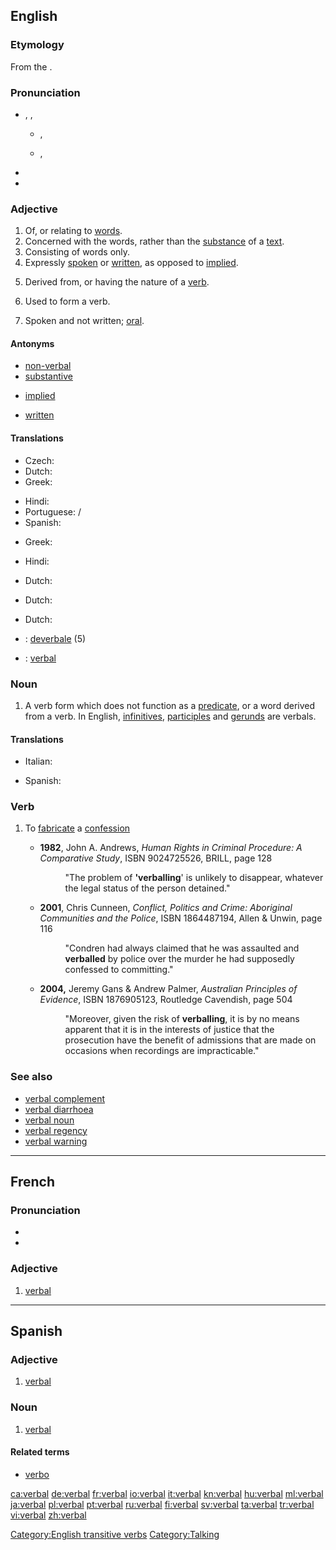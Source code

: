 {{wikipedia|dab=verbal}}
==English==

===Etymology===
From the {{etyl|LL.}} {{term|verbalis||'belonging to a [[word]]|lang=la}}.

===Pronunciation===
* {{enPR|vûrʹ-bəl}}, {{IPA|/ˈvɜr.bəl/}}, {{SAMPA|/"v3r.b@l/}}
** {{a|UK}} {{IPA|[ˈvɜː.bəɫ]}}, {{SAMPA|["v3:.b@5]}}
** {{a|US}} {{IPA|[ˈvɜ˞.bəɫ]}}, {{SAMPA|["v3`.b@5]}}
**: {{audio|en-us-verbal.ogg|Audio (US)}}
* {{rhymes|ɜː(r)bəl}}
* {{hyphenation|ver|bal}}

===Adjective===
{{en-adj|-}}

# Of, or relating to [[word]]s.
# Concerned with the words, rather than the [[substance]] of a [[text]].
# Consisting of words only.
# Expressly [[spoken]] or [[written]], as opposed to [[implied]].
# {{grammar}} Derived from, or having the nature of a [[verb]].
# {{grammar}} Used to form a verb.
# Spoken and not written; [[oral]].

====Antonyms====
* [[non-verbal]]
* [[substantive]]
* {{sense|expressly stated}} [[implied]]
* {{sense|oral}} [[written]]

====Translations====
{{trans-top|of, or relating to words}}
* Czech: {{t-|cs|slovní|m}}
* Dutch: {{t+|nl|verbaal}}
* Greek: {{t|el|λεκτικός|tr=lektikós}}
{{trans-mid}}
* Hindi: {{t-|hi|शाब्दिक|tr=śābdik|xs=Hindi}}
* Portuguese: {{t+|pt|verbal|m}}/{{f}}
* Spanish: {{t-|es|verbal}}
{{trans-bottom}}
{{trans-top|concerned with the words}}
* Greek: {{t|el|λεκτικός|tr=lektikós}}
{{trans-mid}}
* Hindi: {{t-|hi|शाब्दिक|tr=śābdik|xs=Hindi}}
{{trans-bottom}}
{{trans-top|consisting of words only}}
{{trans-mid}}
{{trans-bottom}}
{{trans-top|expressly spoken or written, as opposed to implied}}
* Dutch: {{t-|nl|letterlijk}}
{{trans-mid}}
{{trans-bottom}}
{{trans-top|derived from, or having the nature of a verb.}}
* Dutch: {{t|nl|werkwoordelijk}}
{{trans-mid}}
{{trans-bottom}}
{{trans-top|used to form a verb}}
{{trans-mid}}
{{trans-bottom}}
{{trans-top|spoken and not written; oral}}
* Dutch: {{t+|nl|mondeling}}
{{trans-mid}}
{{trans-bottom}}
{{checktrans-top}}
* {{ttbc|Italian}}: [[deverbale]] (5)
* {{ttbc|Novial}}: [[verbal]]
{{trans-bottom}}

===Noun===
{{en-noun}}

# {{grammar}} A verb form which does not function as a [[predicate]], or a word derived from a verb. In English, [[infinitive]]s, [[participle]]s and [[gerund]]s are verbals.

====Translations====
{{trans-top|grammar}}
* Italian: {{t+|it|deverbale|m}}
{{trans-mid}}
* Spanish: {{t-|es|verbal|m}}
{{trans-bottom}}

===Verb===
{{en-verb|verbals|verballing|verballed}}

# {{context|transitive|British|Australia}} To [[fabricate]] a [[confession]]
#* '''1982''', John A. Andrews, ''Human Rights in Criminal Procedure: A Comparative Study'', ISBN 9024725526, BRILL, page 128
#*: "The problem of ''''verballing'''' is unlikely to disappear, whatever the legal status of the person detained."
#* '''2001''', Chris Cunneen, ''Conflict, Politics and Crime: Aboriginal Communities and the Police'', ISBN 1864487194, Allen & Unwin, page 116
#*: "Condren had always claimed that he was assaulted and '''verballed''' by police over the murder he had supposedly confessed to committing."
#* '''2004,''' Jeremy Gans & Andrew Palmer, ''Australian Principles of Evidence'', ISBN 1876905123, Routledge Cavendish, page 504
#*: "Moreover, given the risk of '''verballing''', it is by no means apparent that it is in the interests of justice that the prosecution have the benefit of admissions that are made on occasions when recordings are impracticable."

===See also===
* [[verbal complement]]
* [[verbal diarrhoea]]
* [[verbal noun]]
* [[verbal regency]]
* [[verbal warning]]

[[Category:English transitive verbs]]
[[Category:Talking]]

----

==French==

===Pronunciation===
* {{IPA|/vɛʁ.bal/|lang=fr}}
* {{homophones|verbale|verbales}}

===Adjective===
{{fr-adj-al|verb}}

# [[#English|verbal]]

----

==Spanish==

===Adjective===
{{es-adj|pl=verbales}}

# [[#English|verbal]]

===Noun===
{{es-noun-mf|pl=verbales}}

# {{grammar|lang=es}} [[#English|verbal]]

====Related terms====
* [[verbo]]

[[ca:verbal]]
[[de:verbal]]
[[fr:verbal]]
[[io:verbal]]
[[it:verbal]]
[[kn:verbal]]
[[hu:verbal]]
[[ml:verbal]]
[[ja:verbal]]
[[pl:verbal]]
[[pt:verbal]]
[[ru:verbal]]
[[fi:verbal]]
[[sv:verbal]]
[[ta:verbal]]
[[tr:verbal]]
[[vi:verbal]]
[[zh:verbal]]
